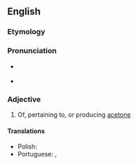==English==

===Etymology===
{{suffix|en|acetone|ic}}

===Pronunciation===
* {{a|RP}} {{IPA|en|/ˈæsɛˌtɒnɪk/}}
* {{audio|en|En-uk-acetonic.ogg|Audio (UK)}}

===Adjective===
{{en-adj}}

# Of, pertaining to, or producing [[acetone]]

====Translations====
{{trans-top|relating to or producing acetone}}
* Polish: {{t+|pl|acetonowy}}
* Portuguese: {{t|pt|acetónico}} {{qualifier|Portugal}}, {{t|pt|acetônico}} {{qualifier|Brazil}}
{{trans-mid}}
{{trans-bottom}}